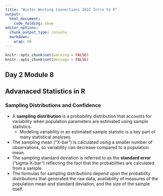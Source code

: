 ```yaml
---
title: "Winter Working Connections 2022 Intro to R"
output:
  html_document:
    code_folding: show
editor_options:
  chunk_output_type: console
  markdown: 
    wrap: 80
---
```


```r
knitr::opts_chunk$set(warning = FALSE)
knitr::opts_chunk$set(message = FALSE)
```

## Day 2 Module 8

## Advanaced Statistics in R

### Sampling Distributions and Confidence

- A **sampling distribution** is a probability distribution that accounts for variability when population parameters are estimated using sample statistics.
  - Modeling variability in an estimated sample statistic is a key part of many statistical analyses.
- The sampling mean ("X-bar") is calculated using a smaller number of observations, so variability can decrease compared to a population mean.
- The sampling standard deviation is referred to as the **standard error**  ("sigma-X-bar") reflecting the fact that the probabilities are calculated from a sample.
- The formulas for sampling distributions depend upon the probability distributions that generated the raw data, availability of measures of the population mean and standard deviation, and the size of the sample itself.
